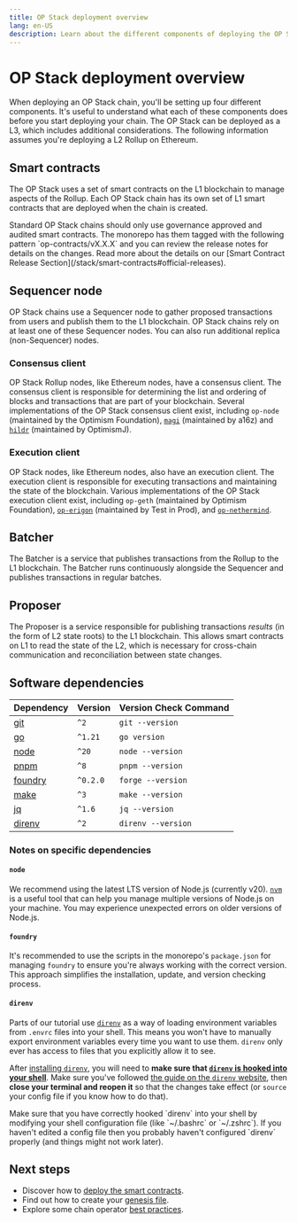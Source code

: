 ```yaml
---
title: OP Stack deployment overview
lang: en-US
description: Learn about the different components of deploying the OP Stack.
---
```



# OP Stack deployment overview

When deploying an OP Stack chain, you'll be setting up four different
components. It's useful to understand what each of these components does before
you start deploying your chain. The OP Stack can be deployed as a L3, which
includes additional considerations. The following information assumes you're
deploying a L2 Rollup on Ethereum.

## Smart contracts

The OP Stack uses a set of smart contracts on the L1 blockchain to manage
aspects of the Rollup. Each OP Stack chain has its own set of L1 smart
contracts that are deployed when the chain is created.

<Callout type="warning">
  Standard OP Stack chains should only use governance approved and audited
  smart contracts. The monorepo has them tagged with the following pattern
  `op-contracts/vX.X.X` and you can review the release notes for details on the
  changes. Read more about the details on our [Smart Contract Release Section](/stack/smart-contracts#official-releases).
</Callout>

## Sequencer node

OP Stack chains use a Sequencer node to gather proposed transactions from users
and publish them to the L1 blockchain. OP Stack chains rely on at least one of
these Sequencer nodes. You can also run additional replica (non-Sequencer)
nodes.

### Consensus client

OP Stack Rollup nodes, like Ethereum nodes, have a consensus client. The
consensus client is responsible for determining the list and ordering of blocks
and transactions that are part of your blockchain. Several implementations of
the OP Stack consensus client exist, including `op-node` (maintained by the
Optimism Foundation), [`magi`](https://github.com/a16z/magi) (maintained by
a16z) and [`hildr`](https://github.com/optimism-java/hildr) (maintained by OptimismJ).

### Execution client

OP Stack nodes, like Ethereum nodes, also have an execution client. The
execution client is responsible for executing transactions and maintaining the
state of the blockchain. Various implementations of the OP Stack execution
client exist, including `op-geth` (maintained by Optimism Foundation),
[`op-erigon`](https://github.com/testinprod-io/op-erigon)
(maintained by Test in Prod), and [`op-nethermind`](https://docs.nethermind.io/get-started/installing-nethermind/#supported-networks).

## Batcher

The Batcher is a service that publishes transactions from the Rollup to the L1
blockchain. The Batcher runs continuously alongside the Sequencer and publishes
transactions in regular batches.

## Proposer

The Proposer is a service responsible for publishing transactions *results* (in
the form of L2 state roots) to the L1 blockchain. This allows smart contracts
on L1 to read the state of the L2, which is necessary for cross-chain
communication and reconciliation between state changes.

## Software dependencies

| Dependency                                                    | Version  | Version Check Command |
| ------------------------------------------------------------- | -------- | --------------------- |
| [git](https://git-scm.com/)                                   | `^2`     | `git --version`       |
| [go](https://go.dev/)                                         | `^1.21`  | `go version`          |
| [node](https://nodejs.org/en/)                                | `^20`    | `node --version`      |
| [pnpm](https://pnpm.io/installation)                          | `^8`     | `pnpm --version`      |
| [foundry](https://github.com/foundry-rs/foundry#installation) | `^0.2.0` | `forge --version`     |
| [make](https://linux.die.net/man/1/make)                      | `^3`     | `make --version`      |
| [jq](https://github.com/jqlang/jq)                            | `^1.6`   | `jq --version`        |
| [direnv](https://direnv.net)                                  | `^2`     | `direnv --version`    |

### Notes on specific dependencies

#### `node`

We recommend using the latest LTS version of Node.js (currently v20).
[`nvm`](https://github.com/nvm-sh/nvm) is a useful tool that can help you
manage multiple versions of Node.js on your machine. You may experience
unexpected errors on older versions of Node.js.

#### `foundry`

It's recommended to use the scripts in the monorepo's `package.json` for
managing `foundry` to ensure you're always working with the correct version.
This approach simplifies the installation, update, and version checking
process.

#### `direnv`

Parts of our tutorial use [`direnv`](https://direnv.net) as a way of loading
environment variables from `.envrc` files into your shell. This means you won't
have to manually export environment variables every time you want to use them.
`direnv` only ever has access to files that you explicitly allow it to see.

After [installing `direnv`](https://direnv.net/docs/installation.html), you
will need to **make sure that [`direnv` is hooked into your shell](https://direnv.net/docs/hook.html)**.
Make sure you've followed [the guide on the `direnv` website](https://direnv.net/docs/hook.html),
then **close your terminal and reopen it** so that the changes take effect (or
`source` your config file if you know how to do that).

<Callout>
  Make sure that you have correctly hooked `direnv` into your shell by modifying
  your shell configuration file (like `~/.bashrc` or `~/.zshrc`). If you haven't
  edited a config file then you probably haven't configured `direnv` properly
  (and things might not work later).
</Callout>

## Next steps

*   Discover how to [deploy the smart contracts](/builders/chain-operators/deploy/smart-contracts).
*   Find out how to create your [genesis file](/builders/chain-operators/deploy/genesis).
*   Explore some chain operator [best practices](/builders/chain-operators/management/best-practices).
